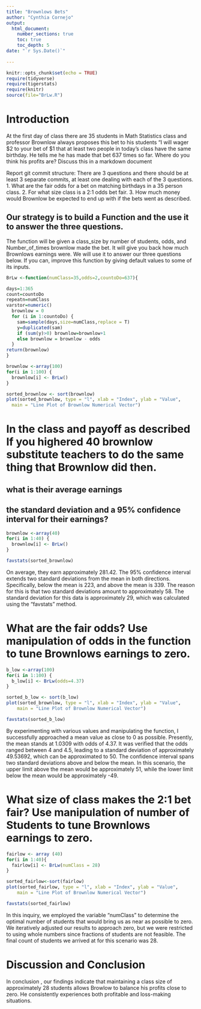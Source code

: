 ```yaml
---
title: "Brownlows Bets"
author: "Cynthia Cornejo"
output: 
  html_document:
    number_sections: true
    toc: true
    toc_depth: 5
date: "`r Sys.Date()`"    
    
---
```

```r
knitr::opts_chunk$set(echo = TRUE)
require(tidyverse)
require(tigerstats)
require(knitr)
source(file="BrLw.R")
```


<!-- We recommend you use git branches -- create a separate branch for each major section i.e. Introduction, Methods, Results, Inferential Results, and Discussion and Conclusions - leave the YAML block untouched until the final merge where you put in your own name !-->

# Introduction

<!--In this section you explain what you are trying to show.  Where did the data come from?  What is the research or other question you are trying to answer?!-->

 At the first day of class there are 35 students in Math Statistics class and professor Brownlow always proposes this bet to his students "I will wager $2 to your bet of $1 that at least two people in today's class have  the same birthday.  He tells me he has made that bet 637 times so far. Where do you think his profits are? Discuss this in a markdown document
 
Report git commit structure:
There are 3 questions and there should be at least 3 separate commits, at least one dealing with each of the 3 questions.
1. What are the fair odds for a bet on matching birthdays in a 35 person class.
2. For what size class is a 2:1 odds bet fair.
3. How much money would Brownlow be expected to end up with if the bets went as described.

## Our strategy is to build a Function and the use it to answer the three questions. 

The function will be given a class_size by number of students, odds, and Number_of_times brownlow made the bet.  It will give you back how much Brownlows earnings were. We will use it to answer our three questions below. If you can, improve this function by giving default values to some of its inputs. 


```r
BrLw <-function(numClass=35,odds=2,countoDo=637){

days=1:365
count=countoDo
repeatn=numClass
varstor=numeric()
  brownlow = 0
  for (i in 1:countoDo) {
    sam=sample(days,size=numClass,replace = T)
    y=duplicated(sam)
    if (sum(y)>0) brownlow=brownlow+1
    else brownlow = brownlow - odds
  }
return(brownlow)
}
```

```r
brownlow <-array(100)
for(i in 1:100) {
  brownlow[i] <- BrLw()
}
```

```r
sorted_brownlow <- sort(brownlow)
plot(sorted_brownlow, type = "l", xlab = "Index", ylab = "Value",
  main = "Line Plot of Brownlow Numerical Vector")
```

# In the class and payoff as described  If you highered 40 brownlow substitute teachers to do the same thing that Brownlow did then.
## what is their average earnings
## the standard deviation and a 95% confidence interval for their earnings?
  
<!--Explain and display your method of coming up with a 95% confidence interval of  professor Brownlows winnings (or losings)-->

```r
brownlow <-array(40)
for(i in 1:40) {
  brownlow[i] <- BrLw()
}
```

```r
favstats(sorted_brownlow)
```

On average, they earn approximately  281.42. The 95% confidence interval extends two standard deviations from the mean in both directions. Specifically, below the mean is 223, and above the mean is  339. The reason for this is that two standard deviations amount to approximately 58. The standard deviation for this data is approximately 29, which was calculated using the "favstats" method.

# What are the fair odds? Use manipulation of odds in the function to tune Brownlows earnings to zero. 


<!--Decide on your methods:  In this section explain the approach you will take to attack the issue --- how will you decide on a likely estimate of professor Brownlow's earnings or losses after 637 bets. Also explain how you construct a 95% confidence interval about your estimate of his winnings !-->

```r
b_low <-array(100)
for(i in 1:100) {
  b_low[i] <- BrLw(odds=4.37)
}
```

```r
sorted_b_low <- sort(b_low)
plot(sorted_brownlow, type = "l", xlab = "Index", ylab = "Value",
    main = "Line Plot of Brownlow Numerical Vector")
```
```r
favstats(sorted_b_low)
```

By experimenting with various values and manipulating the function, I successfully approached a mean value as close to 0 as possible. Presently, the mean stands at 1.0309 with odds of 4.37. It was verified that the odds ranged between 4 and 4.5, leading to a standard deviation of approximately 49.53692, which can be approximated to 50. The confidence interval spans two standard deviations above and below the mean. In this scenario, the upper limit above the mean would be approximately 51, while the lower limit below the mean would be approximately -49.

# What size of class makes the 2:1 bet fair?  Use manipulation of number of Students to tune Brownlows earnings to zero.

<!--Explain and display the results of your method of coming up with the estimate of professor Brownlows betting profits!-->

```r
fairlow <- array (40)
for(i in 1:40){
  fairlow[i] <- BrLw(numClass = 28)
}
```

```r
sorted_fairlow<-sort(fairlow)
plot(sorted_fairlow, type = "l", xlab = "Index", ylab = "Value",
    main = "Line Plot of Brownlow Numerical Vector")
```

```r
favstats(sorted_fairlow)
```

In this inquiry, we employed the variable "numClass" to determine the optimal number of students that would bring us as near as possible to zero. We iteratively adjusted our results to approach zero, but we were restricted to using whole numbers since fractions of students are not feasible. The final count of students we arrived at for this scenario was 28.

# Discussion and Conclusion

<!--Discussion and conclusion here.  If professor Brownlow is consistantly making or losing money how could he change his payout so that his profits center on zero?  Also discuss what size his class should be in order to have his current scheme balance at zero profit.!-->

In conclusion , our findings indicate that maintaining a class size of approximately 28 students allows Browlow to balance his profits close to zero. He consistently experiences both profitable and loss-making situations.
